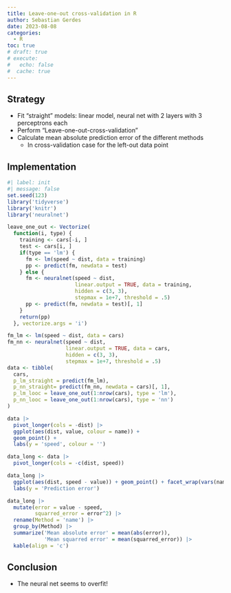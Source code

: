 ```yaml
---
title: Leave-one-out cross-validation in R
author: Sebastian Gerdes
date: 2023-08-08
categories:
  - R
toc: true
# draft: true
# execute: 
#   echo: false
#  cache: true
---
```


## Strategy
* Fit "straight" models: linear model, neural net with 2 layers with 3 perceptrons each
* Perform "Leave-one-out-cross-validation"
* Calculate mean absolute prediction error of the different methods
  * In cross-validation case for the left-out data point

## Implementation
```r
#| label: init
#| message: false
set.seed(123)
library('tidyverse')
library('knitr')
library('neuralnet')
```

```r
leave_one_out <- Vectorize(
  function(i, type) {
    training <- cars[-i, ]
    test <- cars[i, ]
    if(type == 'lm') {
      fm <- lm(speed ~ dist, data = training)
      pp <- predict(fm, newdata = test)
    } else {
      fm <- neuralnet(speed ~ dist, 
                      linear.output = TRUE, data = training, 
                      hidden = c(3, 3), 
                      stepmax = 1e+7, threshold = .5)
      pp <- predict(fm, newdata = test)[, 1]
    }
    return(pp)
  }, vectorize.args = 'i')
```


```r
fm_lm <- lm(speed ~ dist, data = cars)
fm_nn <- neuralnet(speed ~ dist, 
                   linear.output = TRUE, data = cars, 
                   hidden = c(3, 3), 
                   stepmax = 1e+7, threshold = .5)
data <- tibble(
  cars,
  p_lm_straight = predict(fm_lm),
  p_nn_straight= predict(fm_nn, newdata = cars)[, 1],
  p_lm_looc = leave_one_out(1:nrow(cars), type = 'lm'),
  p_nn_looc = leave_one_out(1:nrow(cars), type = 'nn')
)
```


```r
data |> 
  pivot_longer(cols = -dist) |> 
  ggplot(aes(dist, value, colour = name)) +
  geom_point() +
  labs(y = 'speed', colour = '')

data_long <- data |> 
  pivot_longer(cols = -c(dist, speed)) 

data_long |> 
  ggplot(aes(dist, speed - value)) + geom_point() + facet_wrap(vars(name)) +
  labs(y = 'Prediction error')

data_long |> 
  mutate(error = value - speed,
         squarred_error = error^2) |> 
  rename(Method = 'name') |> 
  group_by(Method) |> 
  summarize('Mean absolute error' = mean(abs(error)),
            'Mean squarred error' = mean(squarred_error)) |> 
  kable(align = 'c')
```

## Conclusion
* The neural net seems to overfit!